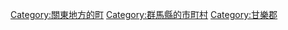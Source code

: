 {{Commonscat|Shimonita, Gunma}}
{{Catmore}}

{{DEFAULTSORT:Shimonita}}
[[Category:關東地方的町|Category:關東地方的町]]
[[Category:群馬縣的市町村|Category:群馬縣的市町村]]
[[Category:甘樂郡|Category:甘樂郡]]